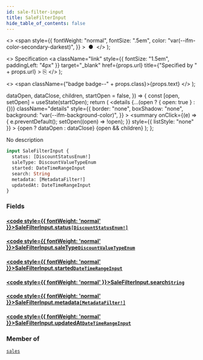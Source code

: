 ```yaml
---
id: sale-filter-input
title: SaleFilterInput
hide_table_of_contents: false
---
```


  <>
    <span
      style={{
        fontWeight: "normal",
        fontSize: ".5em",
        color: "var(--ifm-color-secondary-darkest)",
      }}
    >
      &nbsp;●&nbsp;
    </span>
  </>
);

  <>
    Specification
    <a
      className="link"
      style={{ fontSize: "1.5em", paddingLeft: "4px" }}
      target="\_blank"
      href={props.url}
      title={"Specified by " + props.url}
    >
      ⎘
    </a>
  </>
);

  <>
    <span className={"badge badge--" + props.class}>{props.text}</span>
  </>
);


  dataOpen,
  dataClose,
  children,
  startOpen = false,
}) => {
  const [open, setOpen] = useState(startOpen);
  return (
    <details
      {...(open ? { open: true } : {})}
      className="details"
      style={{
        border: "none",
        boxShadow: "none",
        background: "var(--ifm-background-color)",
      }}
    >
      <summary
        onClick={(e) => {
          e.preventDefault();
          setOpen((open) => !open);
        }}
        style={{ listStyle: "none" }}
      >
        {open ? dataOpen : dataClose}
      </summary>
      {open && children}
    </details>
  );
};

No description

```graphql
input SaleFilterInput {
  status: [DiscountStatusEnum!]
  saleType: DiscountValueTypeEnum
  started: DateTimeRangeInput
  search: String
  metadata: [MetadataFilter!]
  updatedAt: DateTimeRangeInput
}
```

### Fields

#### [<code style={{ fontWeight: 'normal' }}>SaleFilterInput.<b>status</b></code>](#)<Bullet />[`[DiscountStatusEnum!]`](../../../api-reference/discounts/enums/discount-status-enum) <Badge class="secondary" text="list"/> <Badge class="secondary" text="enum"/>

>

#### [<code style={{ fontWeight: 'normal' }}>SaleFilterInput.<b>saleType</b></code>](#)<Bullet />[`DiscountValueTypeEnum`](../../../api-reference/discounts/enums/discount-value-type-enum) <Badge class="secondary" text="enum"/>

>

#### [<code style={{ fontWeight: 'normal' }}>SaleFilterInput.<b>started</b></code>](#)<Bullet />[`DateTimeRangeInput`](../../../api-reference/miscellaneous/inputs/date-time-range-input) <Badge class="secondary" text="input"/>

>

#### [<code style={{ fontWeight: 'normal' }}>SaleFilterInput.<b>search</b></code>](#)<Bullet />[`String`](../../../api-reference/miscellaneous/scalars/string) <Badge class="secondary" text="scalar"/>

>

#### [<code style={{ fontWeight: 'normal' }}>SaleFilterInput.<b>metadata</b></code>](#)<Bullet />[`[MetadataFilter!]`](../../../api-reference/miscellaneous/inputs/metadata-filter) <Badge class="secondary" text="list"/> <Badge class="secondary" text="input"/>

>

#### [<code style={{ fontWeight: 'normal' }}>SaleFilterInput.<b>updatedAt</b></code>](#)<Bullet />[`DateTimeRangeInput`](../../../api-reference/miscellaneous/inputs/date-time-range-input) <Badge class="secondary" text="input"/>

>

### Member of

[`sales`](../../../api-reference/discounts/queries/sales) <Badge class="secondary" text="query"/>
